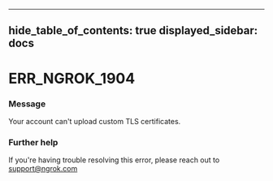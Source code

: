 

---
hide_table_of_contents: true
displayed_sidebar: docs
---


# ERR_NGROK_1904

### Message
Your account can't upload custom TLS certificates.

<ErrorDetails error="err_ngrok_1904" />



### Further help
If you're having trouble resolving this error, please reach out to [support@ngrok.com](mailto:support@ngrok.com?subject=Help%20with%20ERR_NGROK_1904)

